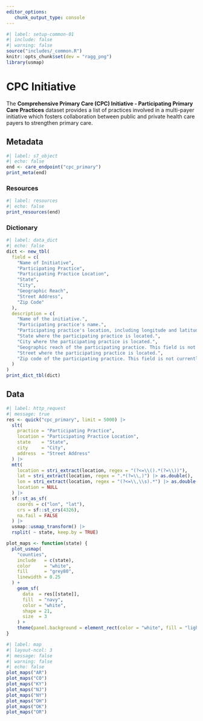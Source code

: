 ```yaml
---
editor_options: 
   chunk_output_type: console
---
```


```r
#| label: setup-common-01
#| include: false
#| warning: false
source("includes/_common.R")
knitr::opts_chunk$set(dev = "ragg_png")
library(usmap)
```

# CPC Initiative {#sec-cpc}

The __Comprehensive Primary Care (CPC) Initiative - Participating Primary Care Practices__ dataset provides a list of practices involved in a multi-payer initiative which fosters collaboration between public and private health care payers to strengthen primary care.

## Metadata

```r
#| label: s7_object
#| echo: false
end <- care_endpoint("cpc_primary")
print_meta(end)
```

### Resources

```r
#| label: resources
#| echo: false
print_resources(end)
```

### Dictionary

```r
#| label: data_dict
#| echo: false
dict <- new_tbl(
  field = c(
    "Name of Initiative", 
    "Participating Practice", 
    "Participating Practice Location", 
    "State", 
    "City", 
    "Geographic Reach", 
    "Street Address", 
    "Zip Code"
  ),
  description = c(
    "Name of the initiative.", 
    "Participating practice's name.", 
    "Participating practice's location, including longitude and latitude.", 
    "State where the participating practice is located.", 
    "City where the participating practice is located.", 
    "Geographic reach of the participating practice. This field is not currently in use.", 
    "Street where the participating practice is located.",
    "Zip code of the participating practice. This field is not currently in use."
  )
)
print_dict_tbl(dict)
```

## Data

```r
#| label: http_request
#| message: true
res <- quick("cpc_primary", limit = 5000) |>
  slt(
    practice = "Participating Practice",
    location = "Participating Practice Location",
    state    = "State",
    city     = "City",
    address  = "Street Address"
  ) |>
  mtt(
    location = stri_extract(location, regex = "(?<=\\().*(?=\\))"),
    lat = stri_extract(location, regex = ".*(?=\\,)") |> as.double(),
    lon = stri_extract(location, regex = "(?<=\\,\\s).*") |> as.double(),
    location = NULL
  ) |>
  sf::st_as_sf(
    coords = c("lon", "lat"),
    crs = sf::st_crs(4326),
    na.fail = FALSE
  ) |>
  usmap::usmap_transform() |>
  rsplit( ~ state, keep.by = TRUE)

plot_maps <- function(state) {
  plot_usmap(
    "counties",
    include   = c(state),
    color     = "white",
    fill      = "grey80",
    linewidth = 0.25
  ) +
    geom_sf(
      data  = res[[state]],
      fill  = "navy",
      color = "white",
      shape = 21,
      size  = 3
    ) +
    theme(panel.background = element_rect(color = "white", fill = "lightyellow"))
}
```

```r
#| label: map
#| layout-ncol: 3
#| message: false
#| warning: false
#| echo: false
plot_maps("AR")
plot_maps("CO")
plot_maps("KY")
plot_maps("NJ")
plot_maps("NY")
plot_maps("OH")
plot_maps("OK")
plot_maps("OR")
```
